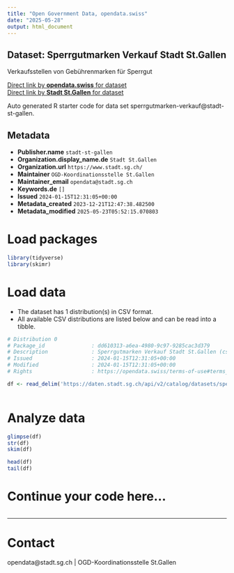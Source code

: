 ```yaml
---
title: "Open Government Data, opendata.swiss"
date: "2025-05-28"
output: html_document
---
```


## Dataset: Sperrgutmarken Verkauf Stadt St.Gallen

Verkaufsstellen von Gebührenmarken für Sperrgut

[Direct link by **opendata.swiss** for dataset](https://opendata.swiss/de/dataset/sperrgutmarken-verkauf)<br>
[Direct link by **Stadt St.Gallen** for dataset](https://daten.stadt.sg.ch/explore/dataset/sperrgutmarken-verkauf/)

Auto generated R starter code for data set sperrgutmarken-verkauf@stadt-st-gallen.

## Metadata

- **Publisher.name** `stadt-st-gallen`
- **Organization.display_name.de** `Stadt St.Gallen`
- **Organization.url** `https://www.stadt.sg.ch/`
- **Maintainer** `OGD-Koordinationsstelle St.Gallen`
- **Maintainer_email** `opendata@stadt.sg.ch`
- **Keywords.de** `[]`
- **Issued** `2024-01-15T12:31:05+00:00`
- **Metadata_created** `2023-12-21T12:47:38.482500`
- **Metadata_modified** `2025-05-23T05:52:15.070803`


# Load packages

```r

library(tidyverse)
library(skimr)

```

# Load data

-   The dataset has 1 distribution(s) in CSV format.
-   All available CSV distributions are listed below and can be read into a tibble.

```r

# Distribution 0
# Package_id               : dd610313-a6ea-4980-9c97-9285cac3d379
# Description              : Sperrgutmarken Verkauf Stadt St.Gallen (csv)
# Issued                   : 2024-01-15T12:31:05+00:00
# Modified                 : 2024-01-15T12:31:05+00:00
# Rights                   : https://opendata.swiss/terms-of-use#terms_by

df <- read_delim('https://daten.stadt.sg.ch/api/v2/catalog/datasets/sperrgutmarken-verkauf/exports/csv?use_labels=true')



```

# Analyze data

```r

glimpse(df)
str(df)
skim(df)

head(df)
tail(df)

```

# Continue your code here...

```r

```

------------------------------------------------------------------------

# Contact

opendata@stadt.sg.ch | OGD-Koordinationsstelle St.Gallen
